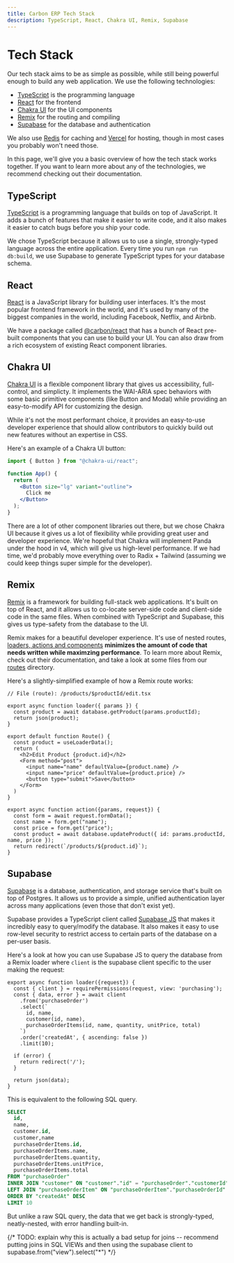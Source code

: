 ```yaml
---
title: Carbon ERP Tech Stack
description: TypeScript, React, Chakra UI, Remix, Supabase
---
```


# Tech Stack

Our tech stack aims to be as simple as possible, while still being powerful enough to build any web application. We use the following technologies:

- [TypeScript](https://www.typescriptlang.org) is the programming language
- [React](https://reactjs.org) for the frontend
- [Chakra UI](https://chakra-ui.com) for the UI components
- [Remix](https://remix.run) for the routing and compiling
- [Supabase](https://supabase.io) for the database and authentication

We also use [Redis](https://redis.io) for caching and [Vercel](https://vercel.com) for hosting, though in most cases you probably won't need those.

In this page, we'll give you a basic overview of how the tech stack works together. If you want to learn more about any of the technologies, we recommend checking out their documentation.

## TypeScript

[TypeScript](https://www.typescriptlang.org) is a programming language that builds on top of JavaScript. It adds a bunch of features that make it easier to write code, and it also makes it easier to catch bugs before you ship your code.

We chose TypeScript because it allows us to use a single, strongly-typed language across the entire application. Every time you run `npm run db:build`, we use Supabase to generate TypeScript types for your database schema.

## React

[React](https://reactjs.org) is a JavaScript library for building user interfaces. It's the most popular frontend framework in the world, and it's used by many of the biggest companies in the world, including Facebook, Netflix, and Airbnb.

We have a package called [@carbon/react](https://github.com/barbinbrad/carbon/tree/main/packages/react/src) that has a bunch of React pre-built components that you can use to build your UI. You can also draw from a rich ecosystem of existing React component libraries.

## Chakra UI

[Chakra UI](https://chakra-ui.com) is a flexible component library that gives us accessibility, full-control, and simplicty. It implements the WAI-ARIA spec behaviors with some basic primitive components (like Button and Modal) while providing an easy-to-modify API for customizing the design.

While it's not the most performant choice, it provides an easy-to-use developer experience that should allow contributors to quickly build out new features without an expertise in CSS.

Here's an example of a Chakra UI button:

```jsx
import { Button } from "@chakra-ui/react";

function App() {
  return (
    <Button size="lg" variant="outline">
      Click me
    </Button>
  );
}
```

There are a lot of other component libraries out there, but we chose Chakra UI because it gives us a lot of flexibility while providing great user and developer experience. We're hopeful that Chakra will implement Panda under the hood in v4, which will give us high-level performance. If we had time, we'd probably move everything over to Radix + Tailwind (assuming we could keep things super simple for the developer).

## Remix

[Remix](https://remix.run) is a framework for building full-stack web applications. It's built on top of React, and it allows us to co-locate server-side code and client-side code in the same files. When combined with TypeScript and Supabase, this gives us type-safety from the database to the UI.

Remix makes for a beautiful developer experience. It's use of nested routes, [loaders, actions and components](https://remix.run/blog/remix-data-flow) **minimizes the amount of code that needs written while maximzing performance**. To learn more about Remix, check out their documentation, and take a look at some files from our [routes](https://github.com/barbinbrad/carbon/tree/main/apps/carbon/app/routes) directory.

Here's a slightly-simplified example of how a Remix route works:

```tsx
// File (route): /products/$productId/edit.tsx

export async function loader({ params }) {
  const product = await database.getProduct(params.productId);
  return json(product);
}

export default function Route() {
  const product = useLoaderData();
  return (
    <h2>Edit Product {product.id}</h2>
    <Form method="post">
      <input name="name" defaultValue={product.name} />
      <input name="price" defaultValue={product.price} />
      <button type="submit">Save</button>
    </Form>
  )
}

export async function action({params, request}) {
  const form = await request.formData();
  const name = form.get("name");
  const price = form.get("price");
  const product = await database.updateProduct({ id: params.productId, name, price });
  return redirect(`/products/${product.id}`);
}
```

## Supabase

[Supabase](https://supabase.io) is a database, authentication, and storage service that's built on top of Postgres. It allows us to provide a simple, unified authentication layer across many applications (even those that don't exist yet).

Supabase provides a TypeScript client called [Supabase JS](https://supabase.com/docs/reference/javascript/typescript-support) that makes it incredibly easy to query/modify the database. It also makes it easy to use row-level security to restrict access to certain parts of the database on a per-user basis.

Here's a look at how you can use Supabase JS to query the database from a Remix loader where `client` is the supabase client specific to the user making the request:

```tsx
export async function loader({request}) {
  const { client } = requirePermissions(request, view: 'purchasing');
  const { data, error } = await client
    .from('purchaseOrder')
    .select(`
      id, name,
      customer(id, name),
      purchaseOrderItems(id, name, quantity, unitPrice, total)
    `)
    .order('createdAt', { ascending: false })
    .limit(10);

  if (error) {
    return redirect('/');
  }

  return json(data);
}
```

This is equivalent to the following SQL query.

```sql
SELECT
  id,
  name,
  customer.id,
  customer,name
  purchaseOrderItems.id,
  purchaseOrderItems.name,
  purchaseOrderItems.quantity,
  purchaseOrderItems.unitPrice,
  purchaseOrderItems.total
FROM "purchaseOrder"
INNER JOIN "customer" ON "customer"."id" = "purchaseOrder"."customerId"
LEFT JOIN "purchaseOrderItem" ON "purchaseOrderItem"."purchaseOrderId" = "purchaseOrder"."id"
ORDER BY "createdAt" DESC
LIMIT 10
```

But unlike a raw SQL query, the data that we get back is strongly-typed, neatly-nested, with error handling built-in.

{/* TODO: explain why this is actually a bad setup for joins -- recommend putting joins in SQL VIEWs and then using the supabase client to supabase.from("view").select("*") */}
